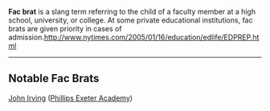 '''Fac brat''' is a slang term referring to the child of a faculty member at a high school, university, or college. At some private educational institutions, fac brats are given priority in cases of admission.[[http://www.nytimes.com/2005/01/16/education/edlife/EDPREP.html]]

----

== Notable Fac Brats ==
[[John Irving]] ([[Phillips Exeter Academy]])